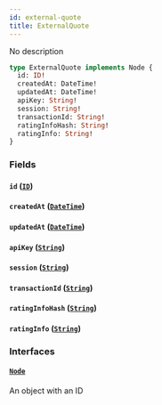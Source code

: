 ```yaml
---
id: external-quote
title: ExternalQuote
---
```


No description

```graphql
type ExternalQuote implements Node {
  id: ID!
  createdAt: DateTime!
  updatedAt: DateTime!
  apiKey: String!
  session: String!
  transactionId: String!
  ratingInfoHash: String!
  ratingInfo: String!
}
```

### Fields

#### `id` ([`ID`](../rate-manager-service/scalars/id))

#### `createdAt` ([`DateTime`](../rate-manager-service/scalars/date-time))

#### `updatedAt` ([`DateTime`](../rate-manager-service/scalars/date-time))

#### `apiKey` ([`String`](../rate-manager-service/scalars/string))

#### `session` ([`String`](../rate-manager-service/scalars/string))

#### `transactionId` ([`String`](../rate-manager-service/scalars/string))

#### `ratingInfoHash` ([`String`](../rate-manager-service/scalars/string))

#### `ratingInfo` ([`String`](../rate-manager-service/scalars/string))

### Interfaces

#### [`Node`](../rate-manager-service/interfaces/node)

An object with an ID
